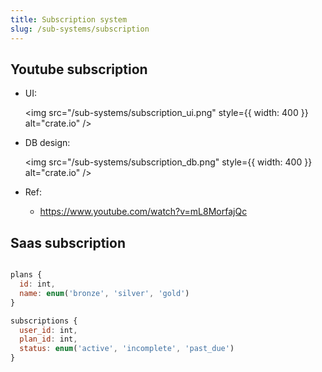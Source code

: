 ```yaml
---
title: Subscription system
slug: /sub-systems/subscription
---
```


## Youtube subscription

- UI:

  <img src="/sub-systems/subscription_ui.png" style={{ width: 400 }} alt="crate.io" />

- DB design:

  <img src="/sub-systems/subscription_db.png" style={{ width: 400 }} alt="crate.io" />

- Ref:
  - https://www.youtube.com/watch?v=mL8MorfajQc

## Saas subscription

```js

plans {
  id: int,
  name: enum('bronze', 'silver', 'gold')
}

subscriptions {
  user_id: int,
  plan_id: int,
  status: enum('active', 'incomplete', 'past_due')
}
```
